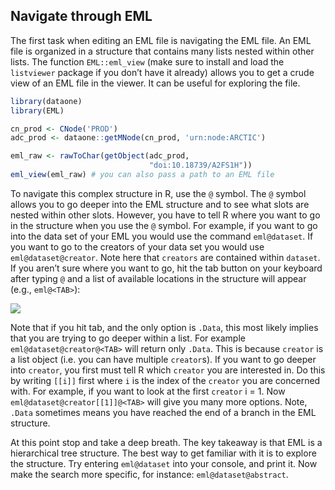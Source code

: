 ## Navigate through EML

The first task when editing an EML file is navigating the EML file. An EML file is organized in a structure that contains many lists nested within other lists. 
The function `EML::eml_view` (make sure to install and load the `listviewer` package if you don't have it already) allows you to get a crude view of an EML file in the viewer. It can be useful for exploring the file.

```r
library(dataone)
library(EML)

cn_prod <- CNode('PROD')
adc_prod <- dataone::getMNode(cn_prod, 'urn:node:ARCTIC')
```
```r
eml_raw <- rawToChar(getObject(adc_prod,
                               "doi:10.18739/A2FS1H"))
eml_view(eml_raw) # you can also pass a path to an EML file
```

To navigate this complex structure in R, use the `@` symbol. The `@` symbol allows you to go deeper into the EML structure and to see what slots are nested within other slots. However, you have to tell R where you want to go in the structure when you use the `@` symbol. For example, if you want to go into the data set of your EML you would use the command ```eml@dataset```. If you want to go to the creators of your data set you would use ```eml@dataset@creator```. Note here that `creators` are contained within `dataset`. If you aren't sure where you want to go, hit the tab button on your keyboard after typing `@` and a list of available locations in the structure will appear (e.g., `eml@<TAB>`):

![](../images/rstudio_autocomplete.png)

Note that if you hit tab, and the only option is `.Data`, this most likely implies that you are trying to go deeper within a list. For example ```eml@dataset@creator@<TAB>``` will return only `.Data`. This is because `creator` is a list object (i.e. you can have multiple `creator`s). If you want to go deeper into `creator`, you first must tell R which `creator` you are interested in. Do this by writing `[[i]]` first where `i` is the index of the `creator` you are concerned with. For example, if you want to look at the first `creator` i = 1. Now ```eml@dataset@creator[[1]]@<TAB>``` will give you many more options. Note, `.Data` sometimes means you have reached the end of a branch in the EML structure.

At this point stop and take a deep breath.  The key takeaway is that EML is a hierarchical tree structure.  The best way to get familiar with it is to explore the structure.  Try entering `eml@dataset` into your console, and print it. Now make the search more specific, for instance: `eml@dataset@abstract`.  
